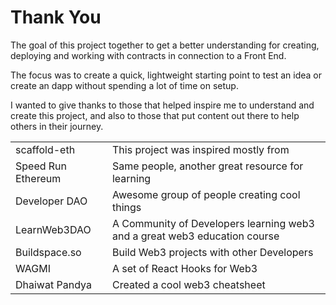 
# Thank You

The goal of this project together to get a better understanding for creating, deploying and working with contracts in connection to a Front End.

The focus was to create a quick, lightweight starting point to test an idea or create an dapp without spending a lot of time on setup.

I wanted to give thanks to those that helped inspire me to understand and create this project, and also to those that put content out there to help others in their journey.

|                                                                                                  |                                                                           |
| ------------------------------------------------------------------------------------------------ | ------------------------------------------------------------------------- |
| <OpenUrl url="https://github.com/scaffold-eth/scaffold-eth#-scaffold-eth">scaffold-eth</OpenUrl> | This project was inspired mostly from                                     |
| <OpenUrl url="https://speedrunethereum.com/">Speed Run Ethereum</OpenUrl>                        | Same people, another great resource for learning                          |
| <OpenUrl url="https://twitter.com/developer_dao">Developer DAO</OpenUrl>                         | Awesome group of people creating cool things                              |
| <OpenUrl url="https://www.learnweb3.io/">LearnWeb3DAO</OpenUrl>                                  | A Community of Developers learning web3 and a great web3 education course |
| <OpenUrl url="https://buildspace.so/">Buildspace.so</OpenUrl>                                    | Build Web3 projects with other Developers                                 |
| <OpenUrl url="https://wagmi.sh/">WAGMI</OpenUrl>                                                 | A set of React Hooks for Web3                                             |
| <OpenUrl url="https://www.web3cheatsheet.xyz/">Dhaiwat Pandya</OpenUrl>                          | Created a cool web3 cheatsheet                                            |
